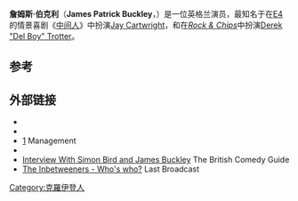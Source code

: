 {{request translation|en}}
{{Infobox person
| name                  = James Patrick Buckley
| image                 = James Buckley 2009.jpg
| caption               = James Buckley, at [[British_Academy_Television_Awards_2009|British Academy Television Awards 2009]]
| birth_name            = James Patrick Buckley
| birth_date            = {{birth date and age|1987|08|16|df=yes}}
| birth_place           = [[英格兰|英格兰]][[伦敦|伦敦]][[克罗伊登|克罗伊登]]
| othername             =
| Origin                = 
| occupation            = [[演员|演员]]
| years_active          = 2001-现在
| spouse                = 
| partner               = Clair Meek
| website               =
}}

'''詹姆斯·伯克利'''（'''James Patrick Buckley'''，{{bd|1987年|8月16日}}）是一位英格兰演员，最知名于在[[E4|E4]]的情景喜剧《[[中间人|中间人]]》中扮演[[Jay_Cartwright|Jay Cartwright]]，和在''[[Rock_&_Chips|Rock & Chips]]''中扮演[[Del_Boy|Derek "Del Boy" Trotter]]。

==参考==
{{Reflist}}

==外部链接==
{{Commons category|James Buckley}}
*{{Official|http://james-buckley.com}}
*{{twitter|James__buckley|James Buckley}}
*[https://web.archive.org/web/20120309084618/http://www.lisathomasmanagement.com/james-buckley/] Management
*{{IMDb name|0118617|James Buckley}}
*[http://www.comedy.org.uk/guide/tv/inbetweeners/interview/ Interview With Simon Bird and James Buckley] {{Wayback|url=http://www.comedy.org.uk/guide/tv/inbetweeners/interview/ |date=20090228194014 }} The British Comedy Guide
*[https://web.archive.org/web/20120213113839/http://www.lastbroadcast.co.uk/tv/v/4437-the-inbetweeners-whos-who.html The Inbetweeners - Who's who?] Last Broadcast

{{DEFAULTSORT:Buckley, James}}
[[Category:克羅伊登人|Category:克羅伊登人]]